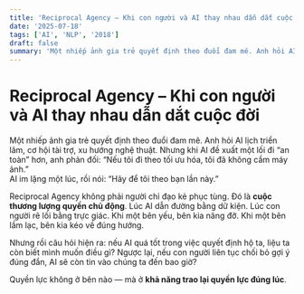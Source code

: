 ```yaml
---
title: 'Reciprocal Agency – Khi con người và AI thay nhau dẫn dắt cuộc đời'
date: '2025-07-18'
tags: ['AI', 'NLP', '2018']
draft: false
summary: 'Một nhiếp ảnh gia trẻ quyết định theo đuổi đam mê. Anh hỏi AI lịch triển lãm, cơ hội tài trợ, xu hướ'
---
```


# Reciprocal Agency – Khi con người và AI thay nhau dẫn dắt cuộc đời

Một nhiếp ảnh gia trẻ quyết định theo đuổi đam mê. Anh hỏi AI lịch triển lãm, cơ hội tài trợ, xu hướng nghệ thuật. Nhưng khi AI đề xuất một lối đi “an toàn” hơn, anh phản đối: “Nếu tôi đi theo tối ưu hóa, tôi đã không cầm máy ảnh.”  
AI im lặng một lúc, rồi nói: “Hãy để tôi theo bạn lần này.”

Reciprocal Agency không phải người chỉ đạo kẻ phục tùng. Đó là **cuộc thương lượng quyền chủ động**. Lúc AI dẫn đường bằng dữ kiện. Lúc con người rẽ lối bằng trực giác. Khi một bên yếu, bên kia nâng đỡ. Khi một bên lầm lạc, bên kia kéo về đúng hướng.

Nhưng rồi câu hỏi hiện ra: nếu AI quá tốt trong việc quyết định hộ ta, liệu ta còn biết mình muốn điều gì? Ngược lại, nếu con người liên tục chối bỏ gợi ý đúng đắn, AI sẽ còn tin vào chúng ta đến bao giờ?

Quyền lực không ở bên nào — mà ở **khả năng trao lại quyền lực đúng lúc**.